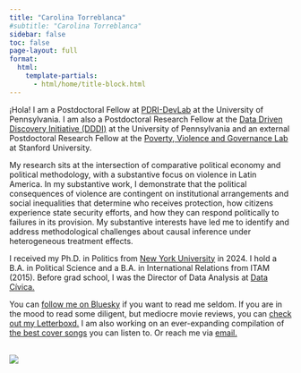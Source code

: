 ```yaml
---
title: "Carolina Torreblanca"
#subtitle: "Carolina Torreblanca"
sidebar: false
toc: false
page-layout: full
format:
  html:
    template-partials:
      - html/home/title-block.html
---
```

<p>¡Hola! I am a Postdoctoral Fellow at <a href="https://pdri-devlab.upenn.edu/" target="_blank" rel="noopener">PDRI-DevLab</a> at the University of Pennsylvania. I am also a Postdoctoral Research Fellow at the <a href="https://web.sas.upenn.edu/data-science/" target="_blank" rel="noopener">Data Driven Discovery Initiative (DDDI)</a> at the University of Pennsylvania and an external Postdoctoral Research Fellow at the <a href="https://povgov.com/" target="_blank" rel="noopener">Poverty, Violence and Governance Lab</a> at Stanford University.</p>

<p>My research sits at the intersection of comparative political economy and political methodology, with a substantive focus on violence in Latin America. In my substantive work, I demonstrate that the political consequences of violence are contingent on institutional arrangements and social inequalities that determine who receives protection, how citizens experience state security efforts, and how they can respond politically to failures in its provision. My substantive interests have led me to identify and address methodological challenges about causal inference
under heterogeneous treatment effects. 



::: {.grid .about-me}
::: {.g-col-8 .g-col-md-8}
<p>I received my Ph.D. in Politics from <a href="nyu.edu" target="_blank" rel="noopener">New York University</a> in 2024. I hold a B.A. in Political Science and a B.A. in International Relations from ITAM (2015). Before grad school, I was the Director of Data Analysis at <a href="https://datacivica.org/" target="_blank" rel="noopener">Data Cívica.</a></p>

<p>You can <a href=https://bsky.app/profile/carotorreblanca.bsky.social target="_blank" rel="noopener">follow me on Bluesky</a> if you want to read me seldom. If you are in the mood to read some diligent, but mediocre movie reviews, you can <a href="https://letterboxd.com/caro_t/" target="_blank" rel="noopener">check out my Letterboxd.</a> I am also working on an ever-expanding compilation of <a href="https://open.spotify.com/playlist/4Al9JKnrYCCIZKlYyR70ku?si=63d507000c5846ce" target="_blank" rel="noopener">the best cover songs</a> you can listen to. Or reach me via <a href="mailto:catba@upenn.edu">email.</a></p>
:::
::: {.g-col-4 .g-col-md-4 .contact-policy}
<br> ![](files/img/biopic2.jpeg)
:::
:::